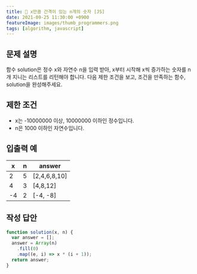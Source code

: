 ```yaml
---
title: 🌌 x만큼 간격이 있는 n개의 숫자 [JS]
date: 2021-09-25 11:30:00 +0900
featureImage: images/thumb_programmers.png
tags: [algorithm, javascript]
---
```


## 문제 설명

함수 solution은 정수 x와 자연수 n을 입력 받아, x부터 시작해 x씩 증가하는 숫자를 n개 지니는 리스트를 리턴해야 합니다. 다음 제한 조건을 보고, 조건을 만족하는 함수, solution을 완성해주세요.

## 제한 조건

- x는 -10000000 이상, 10000000 이하인 정수입니다.
- n은 1000 이하인 자연수입니다.

## 입출력 예

| x   | n   | answer       |
| --- | --- | ------------ |
| 2   | 5   | [2,4,6,8,10] |
| 4   | 3   | [4,8,12]     |
| -4  | 2   | [-4, -8]     |

## 작성 답안

```js
function solution(x, n) {
  var answer = [];
  answer = Array(n)
    .fill(0)
    .map((e, i) => x * (i + 1));
  return answer;
}
```
